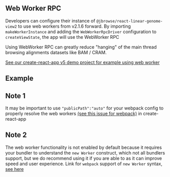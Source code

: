 
<Meta title="Using WebWorker RPC" />

## Web Worker RPC

Developers can configure their instance of `@jbrowse/react-linear-genome-view2`
to use web workers from v2.1.6 forward. By importing `makeWorkerInstance` and
adding the `WebWorkerRpcDriver` configuration to `createViewState`, the app will
use the WebWorker RPC

Using WebWorker RPC can greatly reduce "hanging" of the main thread browsing
alignments datasets like BAM / CRAM.

[See our create-react-app v5 demo project for example using web worker](https://jbrowse.org/jb2/docs/embedded_components/)

## Example

<Story of={WithWebWorker} />

## Note 1

It may be important to use `"publicPath":"auto"` for your webpack config to
properly resolve the web workers
[(see this issue for webpack)](https://github.com/webpack/webpack/issues/13791#issuecomment-897579223)
in create-react-app

## Note 2

The web worker functionality is not enabled by default because it requires your
bundler to understand the `new Worker` construct, which not all bundlers
support, but we do recommend using it if you are able to as it can improve speed
and user experience. Link for `webpack` support of `new Worker` syntax,
[see here](https://webpack.js.org/guides/web-workers/)
